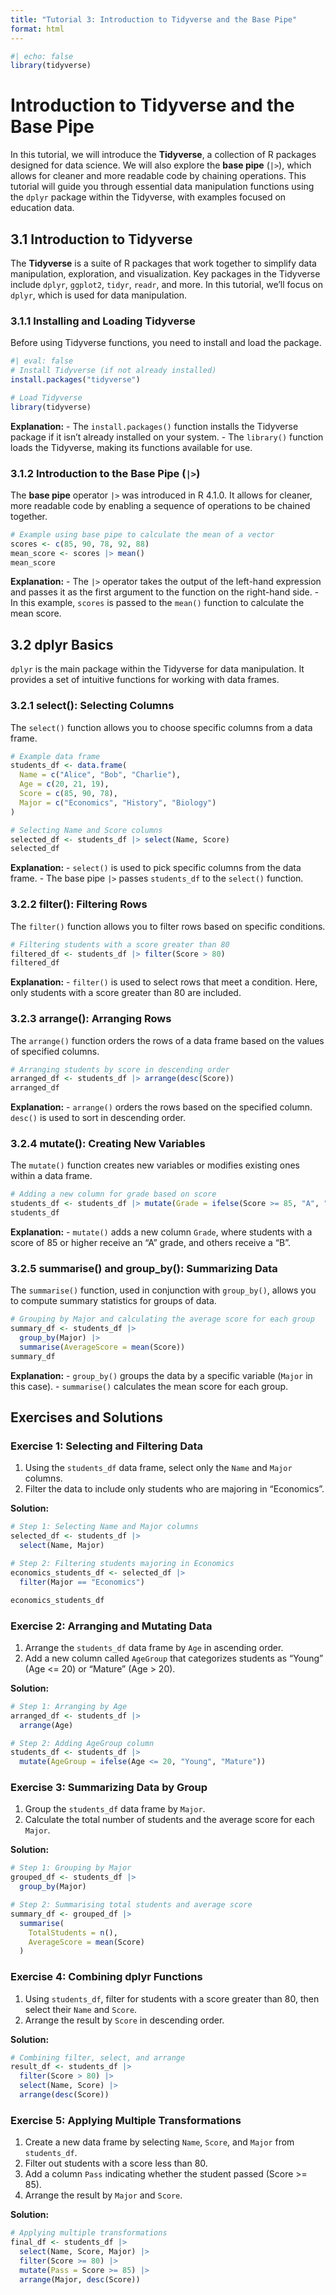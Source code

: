 ```yaml
---
title: "Tutorial 3: Introduction to Tidyverse and the Base Pipe"
format: html
---
```


```r
#| echo: false
library(tidyverse)
```

# Introduction to Tidyverse and the Base Pipe

In this tutorial, we will introduce the **Tidyverse**, a collection of R packages designed for data science. We will also explore the **base pipe** (`|>`), which allows for cleaner and more readable code by chaining operations. This tutorial will guide you through essential data manipulation functions using the `dplyr` package within the Tidyverse, with examples focused on education data.

## 3.1 Introduction to Tidyverse

The **Tidyverse** is a suite of R packages that work together to simplify data manipulation, exploration, and visualization. Key packages in the Tidyverse include `dplyr`, `ggplot2`, `tidyr`, `readr`, and more. In this tutorial, we'll focus on `dplyr`, which is used for data manipulation.

### 3.1.1 Installing and Loading Tidyverse

Before using Tidyverse functions, you need to install and load the package.

```r
#| eval: false
# Install Tidyverse (if not already installed)
install.packages("tidyverse")

# Load Tidyverse
library(tidyverse)
```

**Explanation:**
- The `install.packages()` function installs the Tidyverse package if it isn't already installed on your system.
- The `library()` function loads the Tidyverse, making its functions available for use.

### 3.1.2 Introduction to the Base Pipe (`|>`)

The **base pipe** operator `|>` was introduced in R 4.1.0. It allows for cleaner, more readable code by enabling a sequence of operations to be chained together.

```r
# Example using base pipe to calculate the mean of a vector
scores <- c(85, 90, 78, 92, 88)
mean_score <- scores |> mean()
mean_score
```

**Explanation:**
- The `|>` operator takes the output of the left-hand expression and passes it as the first argument to the function on the right-hand side.
- In this example, `scores` is passed to the `mean()` function to calculate the mean score.

## 3.2 dplyr Basics

`dplyr` is the main package within the Tidyverse for data manipulation. It provides a set of intuitive functions for working with data frames.

### 3.2.1 select(): Selecting Columns

The `select()` function allows you to choose specific columns from a data frame.

```r
# Example data frame
students_df <- data.frame(
  Name = c("Alice", "Bob", "Charlie"),
  Age = c(20, 21, 19),
  Score = c(85, 90, 78),
  Major = c("Economics", "History", "Biology")
)

# Selecting Name and Score columns
selected_df <- students_df |> select(Name, Score)
selected_df
```

**Explanation:**
- `select()` is used to pick specific columns from the data frame.
- The base pipe `|>` passes `students_df` to the `select()` function.

### 3.2.2 filter(): Filtering Rows

The `filter()` function allows you to filter rows based on specific conditions.

```r
# Filtering students with a score greater than 80
filtered_df <- students_df |> filter(Score > 80)
filtered_df
```

**Explanation:**
- `filter()` is used to select rows that meet a condition. Here, only students with a score greater than 80 are included.

### 3.2.3 arrange(): Arranging Rows

The `arrange()` function orders the rows of a data frame based on the values of specified columns.

```r
# Arranging students by score in descending order
arranged_df <- students_df |> arrange(desc(Score))
arranged_df
```

**Explanation:**
- `arrange()` orders the rows based on the specified column. `desc()` is used to sort in descending order.

### 3.2.4 mutate(): Creating New Variables

The `mutate()` function creates new variables or modifies existing ones within a data frame.

```r
# Adding a new column for grade based on score
students_df <- students_df |> mutate(Grade = ifelse(Score >= 85, "A", "B"))
students_df
```

**Explanation:**
- `mutate()` adds a new column `Grade`, where students with a score of 85 or higher receive an "A" grade, and others receive a "B".

### 3.2.5 summarise() and group_by(): Summarizing Data

The `summarise()` function, used in conjunction with `group_by()`, allows you to compute summary statistics for groups of data.

```r
# Grouping by Major and calculating the average score for each group
summary_df <- students_df |>
  group_by(Major) |>
  summarise(AverageScore = mean(Score))
summary_df
```

**Explanation:**
- `group_by()` groups the data by a specific variable (`Major` in this case).
- `summarise()` calculates the mean score for each group.

## Exercises and Solutions

### Exercise 1: Selecting and Filtering Data

1. Using the `students_df` data frame, select only the `Name` and `Major` columns.
2. Filter the data to include only students who are majoring in "Economics".

**Solution:**
```r
# Step 1: Selecting Name and Major columns
selected_df <- students_df |> 
  select(Name, Major)

# Step 2: Filtering students majoring in Economics
economics_students_df <- selected_df |> 
  filter(Major == "Economics")

economics_students_df
```

### Exercise 2: Arranging and Mutating Data

1. Arrange the `students_df` data frame by `Age` in ascending order.
2. Add a new column called `AgeGroup` that categorizes students as "Young" (Age <= 20) or "Mature" (Age > 20).

**Solution:**
```r
# Step 1: Arranging by Age
arranged_df <- students_df |> 
  arrange(Age)

# Step 2: Adding AgeGroup column
students_df <- students_df |>
  mutate(AgeGroup = ifelse(Age <= 20, "Young", "Mature"))
```

### Exercise 3: Summarizing Data by Group

1. Group the `students_df` data frame by `Major`.
2. Calculate the total number of students and the average score for each `Major`.

**Solution:**
```r
# Step 1: Grouping by Major
grouped_df <- students_df |> 
  group_by(Major)

# Step 2: Summarising total students and average score
summary_df <- grouped_df |>
  summarise(
    TotalStudents = n(),
    AverageScore = mean(Score)
  )
```

### Exercise 4: Combining dplyr Functions

1. Using `students_df`, filter for students with a score greater than 80, then select their `Name` and `Score`.
2. Arrange the result by `Score` in descending order.

**Solution:**
```r
# Combining filter, select, and arrange
result_df <- students_df |>
  filter(Score > 80) |>
  select(Name, Score) |>
  arrange(desc(Score))
```

### Exercise 5: Applying Multiple Transformations

1. Create a new data frame by selecting `Name`, `Score`, and `Major` from `students_df`.
2. Filter out students with a score less than 80.
3. Add a column `Pass` indicating whether the student passed (Score >= 85).
4. Arrange the result by `Major` and `Score`.

**Solution:**
```r
# Applying multiple transformations
final_df <- students_df |>
  select(Name, Score, Major) |>
  filter(Score >= 80) |>
  mutate(Pass = Score >= 85) |>
  arrange(Major, desc(Score))
```
